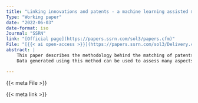 ```yaml
---
title: "Linking innovations and patents - a machine learning assisted method"
Type: "Working paper"
date: "2022-06-03"
date-format: iso
Journal: "SSRN"
link: "[Official page](https://papers.ssrn.com/sol3/papers.cfm)"
File: "[{{< ai open-access >}}](https://papers.ssrn.com/sol3/Delivery.cfm/SSRN_ID4127194_code4954916.pdf)"
abstract: |
    This paper describes the methodology behind the matching of patents and a literature-based innovation output indicator (LBIO) collected from trade journals covering the manufacturing and ICT service sectors in Sweden 1970-2015. A combination of manual processing and simple machine learning tools has enabled the identification, classification and linking of patents that otherwise would have been very difficult for either of the methods to detect on its own.
    Data generated using this method can be used to assess many aspects of the relationship between patenting, knowledge accumulation and innovation activity.

---
```


{{< meta File >}}

{{< meta link >}}
